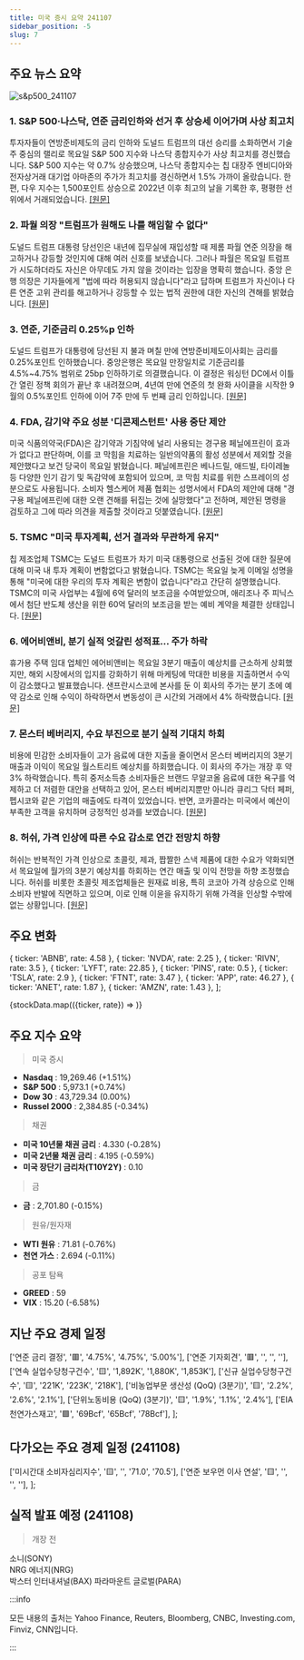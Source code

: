 ```yaml
---
title: 미국 증시 요약 241107
sidebar_position: -5
slug: 7
---
```


## 주요 뉴스 요약

![s&p500_241107](/map/241107.png)

### 1. **S&P 500·나스닥, 연준 금리인하와 선거 후 상승세 이어가며 사상 최고치**

투자자들이 연방준비제도의 금리 인하와 도널드 트럼프의 대선 승리를 소화하면서 기술주 중심의 랠리로 목요일 S&P 500 지수와 나스닥 종합지수가 사상 최고치를 경신했습니다. S&P 500 지수는 약 0.7% 상승했으며, 나스닥 종합지수는 칩 대장주 엔비디아와 전자상거래 대기업 아마존의 주가가 최고치를 경신하면서 1.5% 가까이 올랐습니다. 한편, 다우 지수는 1,500포인트 상승으로 2022년 이후 최고의 날을 기록한 후, 평평한 선 위에서 거래되었습니다. [[원문]](https://finance.yahoo.com/news/live/stock-market-today-sp-500-nasdaq-hit-records-as-fed-cuts-rates-post-election-rally-rolls-on-210618586.html)

### 2. **파월 의장 "트럼프가 원해도 나를 해임할 수 없다"**

도널드 트럼프 대통령 당선인은 내년에 집무실에 재입성할 때 제롬 파월 연준 의장을 해고하거나 강등할 것인지에 대해 여러 신호를 보냈습니다. 그러나 파월은 목요일 트럼프가 시도하더라도 자신은 아무데도 가지 않을 것이라는 입장을 명확히 했습니다. 중앙 은행 의장은 기자들에게 "법에 따라 허용되지 않습니다"라고 답하며 트럼프가 자신이나 다른 연준 고위 관리를 해고하거나 강등할 수 있는 법적 권한에 대한 자신의 견해를 밝혔습니다. [[원문]](https://finance.yahoo.com/news/jay-powell-says-donald-trump-couldnt-fire-him-even-if-he-tried-203952244.html)

### 3. **연준, 기준금리 0.25%p 인하**

도널드 트럼프가 대통령에 당선된 지 불과 며칠 만에 연방준비제도이사회는 금리를 0.25%포인트 인하했습니다. 중앙은행은 목요일 만장일치로 기준금리를 4.5%~4.75% 범위로 25bp 인하하기로 의결했습니다. 이 결정은 워싱턴 DC에서 이틀간 열린 정책 회의가 끝난 후 내려졌으며, 4년여 만에 연준의 첫 완화 사이클을 시작한 9월의 0.5%포인트 인하에 이어 7주 만에 두 번째 금리 인하입니다. [[원문]](https://finance.yahoo.com/news/federal-reserve-cuts-interest-rates-by-25-basis-points-as-expected-190222773.html)

### 4. **FDA, 감기약 주요 성분 '디콘제스턴트' 사용 중단 제안**

미국 식품의약국(FDA)은 감기약과 기침약에 널리 사용되는 경구용 페닐에프린이 효과가 없다고 판단하며, 이를 코 막힘을 치료하는 일반의약품의 활성 성분에서 제외할 것을 제안했다고 보건 당국이 목요일 밝혔습니다. 페닐에프린은 베나드릴, 애드빌, 타이레놀 등 다양한 인기 감기 및 독감약에 포함되어 있으며, 코 막힘 치료를 위한 스프레이의 성분으로도 사용됩니다. 소비자 헬스케어 제품 협회는 성명서에서 FDA의 제안에 대해 "경구용 페닐에프린에 대한 오랜 견해를 뒤집는 것에 실망했다"고 전하며, 제안된 명령을 검토하고 그에 따라 의견을 제출할 것이라고 덧붙였습니다. [[원문]](https://www.reuters.com/business/healthcare-pharmaceuticals/fda-proposes-ending-use-popular-decongestant-used-cold-medicines-2024-11-07/)

### 5. **TSMC "미국 투자계획, 선거 결과와 무관하게 유지"**

칩 제조업체 TSMC는 도널드 트럼프가 차기 미국 대통령으로 선출된 것에 대한 질문에 대해 미국 내 투자 계획이 변함없다고 밝혔습니다. TSMC는 목요일 늦게 이메일 성명을 통해 "미국에 대한 우리의 투자 계획은 변함이 없습니다"라고 간단히 설명했습니다. TSMC의 미국 사업부는 4월에 6억 달러의 보조금을 수여받았으며, 애리조나 주 피닉스에서 첨단 반도체 생산을 위한 60억 달러의 보조금을 받는 예비 계약을 체결한 상태입니다. [[원문]](https://www.reuters.com/technology/taiwans-tsmc-says-us-investment-plan-are-unchanged-after-election-2024-11-07/)

### 6. **에어비앤비, 분기 실적 엇갈린 성적표... 주가 하락**

휴가용 주택 임대 업체인 에어비앤비는 목요일 3분기 매출이 예상치를 근소하게 상회했지만, 해외 시장에서의 입지를 강화하기 위해 마케팅에 막대한 비용을 지출하면서 수익이 감소했다고 발표했습니다. 샌프란시스코에 본사를 둔 이 회사의 주가는 분기 초에 예약 감소로 인해 수익이 하락하면서 변동성이 큰 시간외 거래에서 4% 하락했습니다. [[원문]](https://www.reuters.com/business/airbnb-revenue-narrowly-beats-strong-growth-international-markets-2024-11-07/)

### 7. **몬스터 베버리지, 수요 부진으로 분기 실적 기대치 하회**

비용에 민감한 소비자들이 고가 음료에 대한 지출을 줄이면서 몬스터 베버리지의 3분기 매출과 이익이 목요일 월스트리트 예상치를 하회했습니다. 이 회사의 주가는 개장 후 약 3% 하락했습니다. 특히 중저소득층 소비자들은 브랜드 무알코올 음료에 대한 욕구를 억제하고 더 저렴한 대안을 선택하고 있어, 몬스터 베버리지뿐만 아니라 큐리그 닥터 페퍼, 펩시코와 같은 기업의 매출에도 타격이 있었습니다. 반면, 코카콜라는 미국에서 예산이 부족한 고객을 유치하며 긍정적인 성과를 보였습니다. [[원문]](https://www.reuters.com/business/retail-consumer/monster-beverage-misses-quarterly-results-weaker-demand-2024-11-07/)

### 8. **허쉬, 가격 인상에 따른 수요 감소로 연간 전망치 하향**

허쉬는 반복적인 가격 인상으로 초콜릿, 제과, 짭짤한 스낵 제품에 대한 수요가 약화되면서 목요일에 월가의 3분기 예상치를 하회하는 연간 매출 및 이익 전망을 하향 조정했습니다. 허쉬를 비롯한 초콜릿 제조업체들은 원재료 비용, 특히 코코아 가격 상승으로 인해 소비자 반발에 직면하고 있으며, 이로 인해 이윤을 유지하기 위해 가격을 인상할 수밖에 없는 상황입니다. [[원문]](https://www.reuters.com/business/retail-consumer/hershey-trims-annual-forecast-higher-prices-dent-demand-2024-11-07/)

## 주요 변화

  { ticker: 'ABNB', rate: 4.58 },
  { ticker: 'NVDA', rate: 2.25 },
  { ticker: 'RIVN', rate: 3.5 },
  { ticker: 'LYFT', rate: 22.85 },
  { ticker: 'PINS', rate: 0.5 },
  { ticker: 'TSLA', rate: 2.9 },
  { ticker: 'FTNT', rate: 3.47 },
  { ticker: 'APP', rate: 46.27 },
  { ticker: 'ANET', rate: 1.87 },
  { ticker: 'AMZN', rate: 1.43 },
];

{stockData.map(({ticker, rate}) => <StockCardMini key={ticker} ticker={ticker} rate={rate}></StockCardMini>)}

## 주요 지수 요약

> 미국 증시

- **Nasdaq** : 19,269.46 (+1.51%)
- **S&P 500** : 5,973.1 (+0.74%)
- **Dow 30** : 43,729.34 (0.00%)
- **Russel 2000** : 2,384.85 (-0.34%)

> 채권

- **미국 10년물 채권 금리** : 4.330 (-0.28%)
- **미국 2년물 채권 금리** : 4.195 (-0.59%)
- **미국 장단기 금리차(T10Y2Y)** : 0.10

> 금

- **금** : 2,701.80 (-0.15%)

> 원유/원자재

- **WTI 원유** : 71.81 (-0.76%)
- **천연 가스** : 2.694 (-0.11%)

> 공포 탐욕

- **GREED** : 59
- **VIX** : 15.20 (-6.58%)

## 지난 주요 경제 일정

  ['연준 금리 결정', '🟥', '4.75%', '4.75%', '5.00%'],
  ['연준 기자회견', '🟥', '', '', ''],
  ['연속 실업수당청구건수', '🟨', '1,892K', '1,880K', '1,853K'],
  ['신규 실업수당청구건수', '🟨', '221K', '223K', '218K'],
  ['비농업부문 생산성 (QoQ) (3분기)', '🟨', '2.2%', '2.6%', '2.1%'],
  ['단위노동비용 (QoQ) (3분기)', '🟨', '1.9%', '1.1%', '2.4%'],
  ['EIA 천연가스재고', '🟩', '69Bcf', '65Bcf', '78Bcf'],
];

<EconomicCalendar data={eventsData} />

## 다가오는 주요 경제 일정 (241108)

  ['미시간대 소비자심리지수', '🟨', '', '71.0', '70.5'],
  ['연준 보우먼 이사 연설', '🟨', '', '', ''],
];

<EconomicCalendar data={nextEventsData} />

## 실적 발표 예정 (241108)

> 개장 전

소니(SONY)  
NRG 에너지(NRG)  
박스터 인터내셔널(BAX)
파라마운트 글로벌(PARA)

:::info

모든 내용의 출처는 Yahoo Finance, Reuters, Bloomberg, CNBC, Investing.com, Finviz, CNN입니다.

:::
